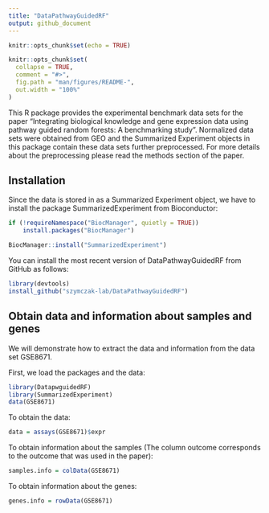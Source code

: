```yaml
---
title: "DataPathwayGuidedRF"
output: github_document
---
```


  ```r
knitr::opts_chunk$set(echo = TRUE)
```

```r
knitr::opts_chunk$set(
  collapse = TRUE,
  comment = "#>",
  fig.path = "man/figures/README-",
  out.width = "100%"
)
```

This R package provides the experimental benchmark data sets for the paper "Integrating biological knowledge and gene expression data using pathway guided random forests: A benchmarking study". Normalized data sets were obtained from GEO and the Summarized Experiment objects in this package contain these data sets further preprocessed. For more details about the preprocessing please read the methods section of the paper. 

## Installation

Since the data is stored in as a Summarized Experiment object, we have to install the package SummarizedExperiment from Bioconductor:

```r
if (!requireNamespace("BiocManager", quietly = TRUE))
    install.packages("BiocManager")

BiocManager::install("SummarizedExperiment")
```

You can install the most recent version of DataPathwayGuidedRF from GitHub as follows:

```r
library(devtools)
install_github("szymczak-lab/DataPathwayGuidedRF")
```


## Obtain data and information about samples and genes

We will demonstrate how to extract the data and information from the data set GSE8671. 

First, we load the packages and the data:

```r
library(DatapwguidedRF)
library(SummarizedExperiment)
data(GSE8671)

```

To obtain the data: 

```r
data = assays(GSE8671)$expr
```

To obtain information about the samples (The column outcome corresponds to the outcome that was used in the paper): 

```r
samples.info = colData(GSE8671)
```

To obtain information about the genes: 

```r
genes.info = rowData(GSE8671)
```
